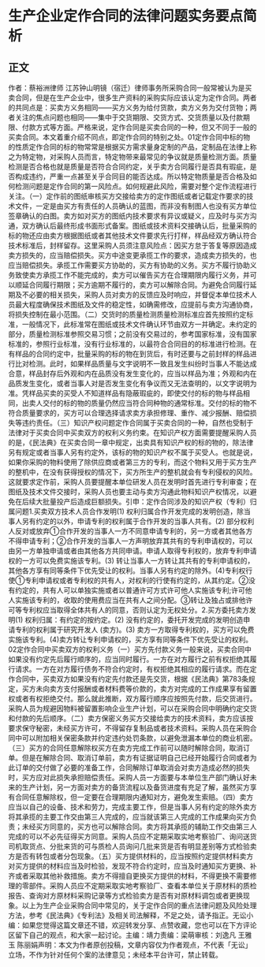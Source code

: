 # 生产企业定作合同的法律问题实务要点简析
## 正文
作者：蔡裕洲律师 江苏钟山明镜（宿迁）律师事务所采购合同一般常被认为是买卖合同，但是在生产企业中，很多生产资料的采购实际应该认定为定作合同。两者的共同点是：买卖方义务相同——买方义务为给付货款，卖方义务为交付货物；两者关注的焦点问题也相同——集中于交货期限、交货方式、交货质量以及付款期限、付款方式等方面。严格来说，定作合同是买卖合同的一种，但又不同于一般的买卖合同。本文着重介绍不同点，即定作合同的特别之处。01定作合同中标的物的性质定作合同的标的物常常是根据买方需求量身定制的产品，定制品在法律上称之为特定物，对采购人员而言，特定物带来最常见的争议就是质量检测方面。质量检测是否合格也就是质量是否符合合同约定，关乎卖方合同履行是否具有瑕疵，是否构成违约，严重一点甚至关乎合同目的能否达成。所以特定物质量是否合格及如何检测问题是定作合同的第一风险点。如何规避此风险，需要对整个定作流程进行关注。（一）定作前的图纸审核买方交接给卖方的定作图纸或者记载定作要求的技术文件，一定是由买方有责任的人员确认的蓝图，而非没有制图人也没有买方单位签章确认的白图。卖方如对买方的图纸内技术要求有异议或疑义，应及时与买方沟通，双方确认后最终形成书面形式备案。图纸或技术资料交接确认后，批量采购的标的物还应由卖方根据图纸或者其他技术文件要求先行打样，样品经双方确认符合技术标准后，封样留存。这里采购人员须注意风险点：因买方怠于答复等原因造成卖方损失的，应当赔偿损失。买方中途变更承揽工作的要求，造成卖方损失的，也应当赔偿损失。承揽工作需要买方协助的，买方有协助的义务。买方不履行协助义务致使卖方承揽工作不能完成的，卖方可以催告买方在合理期限内履行义务，并可以顺延合同履行期限；买方逾期不履行的，卖方可以解除合同。为避免合同履行延期及不必要的相关损失，采购人员对卖方的反馈应及时响应，并督促本单位技术人员最大程度确保技术图纸及文件的稳定性，如确需修改，应提前与卖方沟通协商，将损失控制在最小范围。（二）交货时的质量检测质量检测标准应首先按照约定标准，一般情况下，此标准常在图纸或技术文件确认环节由双方一并确定。未约定的部分，质量检测标准参照交易习惯；之前没有交易过的，参考国家标准，没有国家标准的，参照行业标准，没有行业标准的，以最符合合同目的的标准进行检测。在有样品的合同约定中，批量采购的标的物在到货后，有时还要与之前封样的样品进行比对检测。此时，如果样品质量与文字说明不一致且发生纠纷时当事人不能达成合意，样品封存后外观和内在品质没有发生变化的，应当以样品为准；外观和内在品质发生变化，或者当事人对是否发生变化有争议而又无法查明的，以文字说明为准。凭样品买卖的买受人不知道样品有隐蔽瑕疵的，即使交付的标的物与样品相同，出卖人交付的标的物的质量仍然应当符合同种物的通常标准。交付的标的物不符合质量要求的，买方可以合理选择请求卖方承担修理、重作、减少报酬、赔偿损失等违约责任。（三）知识产权问题定作合同属于买卖合同的一种，自然也受制于法律对于买卖合同中买卖双方的权利义务约束。在知识产权方面需要提醒采购人员的是，《民法典》在买卖合同一章中规定，出卖具有知识产权的标的物的，除法律另有规定或者当事人另有约定外，该标的物的知识产权不属于买受人。也就是说，如果你采购的物料使用了除供应商或者第三方的专利，而这个物料又用于买方生产的整机中，在没有获得授权的情况下，买方所生产的整机就会有专利侵权的风险。这就要求定作前，采购人员要提醒本单位研发人员在发明时首先进行专利审查；在图纸及技术文件交接时，采购人员也要主动与卖方沟通此物料知识产权情况，以避免在后续大批量投产后造成巨额损失。引申：定作合同涉及的知识产权（专利）归属问题1.买卖双方技术人员合作发明(1) 权利归属合作开发完成的发明创造，除当事人另有约定的以外，申请专利的权利属于合作开发的当事人共有。(2) 部分权利人反对或放弃①合作开发的当事人一方不同意申请专利的，另一方或者其他各方不得申请专利；②合作开发的当事人一方声明放弃其共有的专利申请权的，可以由另一方单独申请或者由其他各方共同申请。申请人取得专利权的，放弃专利申请权的一方可以免费实施该专利。(3) 转让当事人一方转让其共有的专利申请权的，其他各方享有同等条件下优先受让的权利。当事人另有约定的除外。(4)专利权行使①专利申请权或者专利权的共有人，对权利的行使有约定的，从其约定。②没有约定的，共有人可以单独实施或者以普通许可方式许可他人实施该专利;许可他人实施该专利的，收取的使用费应当在共有人之间分配。③转让及独占或排他许可等专利权应当取得全体共有人的同意，否则认定为无权处分。2.买方委托卖方发明(1) 权利归属：有约定的按约定。(2) 没有约定的，委托开发完成的发明创造申请专利的权利属于研究开发人 (卖方)。(3) 卖方一方取得专利权的，买方可以免费实施该专利。(4)卖方转让专利申请权的，买方享有同等条件下优先受让的权利。02定作合同中买卖双方的权利义务（一）买方先付款义务一般来说，买卖合同中如果没有约定先后履行顺序的，应当同时履行。一方在对方履行之前有权拒绝其履行请求。一方在对方履行债务不符合约定时，有权拒绝其相应的履行请求。而在定作合同中，买卖双方如果没有约定先付款还是先交货，根据《民法典》第783条规定，买方未向卖方支付报酬或者材料费等价款的，卖方对完成的工作成果享有留置权或者有权拒绝交付。那么就此推断，双方履行顺序应按照先付款，后交货进行。采购人员为规避因物料被留置影响企业生产计划，可以在采购合同中明确约定交货和付款的先后顺序。（二）卖方保密义务买方交接给卖方的技术资料，卖方应该按要求保守秘密，未经买方许可，不得留存复制品或者技术资料。采购人员在采购合同中可以附加相关保密条款并约定违约处罚条款，以避免泄漏本单位的商业机密。（三）买方的合同任意解除权买方在卖方完成工作前可以随时解除合同，取消订单。但是在解除合同、取消订单前，卖方有证据证明自己已经开始履行合同或者为此订单的交付做了必要的准备工作，合同解除订单取消会对卖方造成必然的损失时，买方应对此损失承担赔偿责任。采购人员一方面要与本单位生产部门确认好未来的生产计划，另一方面对卖方的备货流程以及备货进度有充足了解，虽然买方享有合同任意解除权，但一定要在合理期限内通知对方，避免发生索赔。（四）卖方应当以自己的设备、技术和劳力，完成主要工作，但是当事人另有约定的除外卖方将其承揽的主要工作交由第三人完成的，应当就该第三人完成的工作成果向买方负责；未经买方同意的，买方也可以解除合同。卖方将其承揽的辅助工作交由第三人完成的可以不必先征得买方同意。采购人员应不定期采取实地考察验厂、询问送货司机取货点、分批来货的可与质检人员询问几批来货是否有明显差别等方式检验卖方是否有转包或者分包现象。（五）买方提供材料的，应当按照约定提供材料卖方对买方提供的材料应当及时检验，发现不符合约定时，应当及时通知买方更换、补齐或者采取其他补救措施。卖方不得擅自更换买方提供的材料，不得更换不需要修理的零部件。采购人员应不定期采取实地考察验厂、查看本单位关于原材料的质检报告、查询对方原材料采购记录等方式检验卖方是否有对原材料调包或者更换现象。以上为生产企业采购合同中常见的，关于定作合同的重点法律问题及风险处理方法，参考《民法典》《专利法》及相关司法解释，不足之处，请予指正。无讼小编：如果您觉得这篇文章还不错，欢迎转发分享、点赞收藏，您也可以在下方评论区留下自己的观点，和大家一起讨论。主编：靖力责编：梁萌审核：刘逸凡 王雅玉 陈丽娟声明：本文为作者原创投稿，文章内容仅为作者观点，不代表「无讼」立场，不作为针对任何个案的法律意见；未经本平台许可，禁止转载。